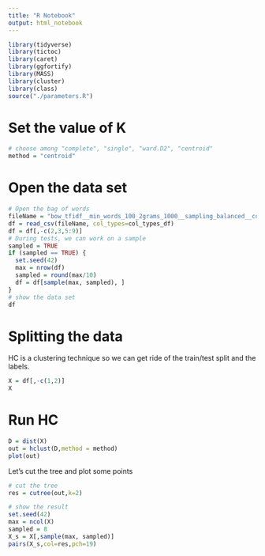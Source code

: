 ```yaml
---
title: "R Notebook"
output: html_notebook
---
```


```r
library(tidyverse)
library(tictoc)
library(caret)
library(ggfortify)
library(MASS)
library(cluster)
library(class)
source("./parameters.R")
```

# Set the value of K

```r
# choose among "complete", "single", "ward.D2", "centroid"
method = "centroid"
```


# Open the data set

```r
# Open the bag of words
fileName = "bow_tfidf__min_words_100_2grams_1000__sampling_balanced__cor_cut_0.01_from_1408_to_83_rm0.csv"
df = read_csv(fileName, col_types=col_types_df)
df = df[,-c(2,3,5:9)]
# During tests, we can work on a sample
sampled = TRUE
if (sampled == TRUE) {
  set.seed(42)
  max = nrow(df)
  sampled = round(max/10)
  df = df[sample(max, sampled), ]
}
# show the data set
df
```

# Splitting the data

HC is a clustering technique so we can get ride of the train/test split and the labels.

```r
X = df[,-c(1,2)]
X
```

# Run HC

```r
D = dist(X)
out = hclust(D,method = method)
plot(out)
```

Let's cut the tree and plot some points

```r
# cut the tree
res = cutree(out,k=2)

# show the result
set.seed(42)
max = ncol(X)
sampled = 8
X_s = X[,sample(max, sampled)]
pairs(X_s,col=res,pch=19)
```

